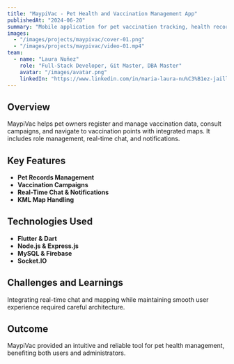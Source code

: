 ```yaml
---
title: "MaypiVac - Pet Health and Vaccination Management App"
publishedAt: "2024-06-20"
summary: "Mobile application for pet vaccination tracking, health record management, and real-time chat with administrators."
images:
  - "/images/projects/maypivac/cover-01.png"
  - "/images/projects/maypivac/video-01.mp4"
team:
  - name: "Laura Nuñez"
    role: "Full-Stack Developer, Git Master, DBA Master"
    avatar: "/images/avatar.png"
    linkedIn: "https://www.linkedin.com/in/maria-laura-nu%C3%B1ez-jaillita-8a3b87311/"
---
```


## Overview

MaypiVac helps pet owners register and manage vaccination data, consult campaigns, and navigate to vaccination points with integrated maps. It includes role management, real-time chat, and notifications.

## Key Features

- **Pet Records Management**  
- **Vaccination Campaigns**  
- **Real-Time Chat & Notifications**  
- **KML Map Handling**  

## Technologies Used

- **Flutter & Dart**  
- **Node.js & Express.js**  
- **MySQL & Firebase**  
- **Socket.IO**  

## Challenges and Learnings

Integrating real-time chat and mapping while maintaining smooth user experience required careful architecture.

## Outcome

MaypiVac provided an intuitive and reliable tool for pet health management, benefiting both users and administrators.
